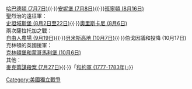 {{Campaign|
name=[[薩拉托加戰役]]
|raw_name=Campaignbox薩拉托加戰役
|battles=伯戈因的遠征軍：<br/>[[提康德羅加堡圍城戰 (1777年)|提康德羅加堡 (7月2至6日)]]{{·}}[[哈巴德頓戰役|哈巴德頓 (7月7日)]]{{·}}[[安妮堡戰役|安妮堡 (7月8日)]]{{·}}[[班寧頓戰役|班寧頓 (8月16日)]]<br/>聖烈治的遠征軍：<br/>[[史坦域斯堡圍城戰|史坦域斯堡 (8月2日至22日)]]{{·}}[[奧里斯卡尼戰役|奧里斯卡尼 (8月6日)]]<br/>兩次薩拉托加之戰：<br/>[[自由人農場戰役|自由人農場 (9月19日)]]{{·}}[[貝米斯高地戰役|貝米斯高地 (10月7日)]]{{·}}伯戈因議和投降 (10月17日)<br/>克林頓的英國援軍：<br/>[[克林頓堡和蒙哥馬利堡戰役|克林頓堡和蒙哥馬利堡 (10月6日)]]<br/>其他：<br/>[[麥克蕾謀殺案|麥克蕾謀殺案 (7月27日)]]{{·}}「[[和約軍|和約軍 (1777-1783年)]]」<noinclude>[[Category:美國獨立戰爭]]</noinclude>}}